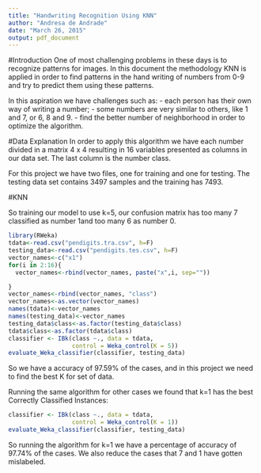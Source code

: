 ```yaml
---
title: "Handwriting Recognition Using KNN"
author: "Andresa de Andrade"
date: "March 26, 2015"
output: pdf_document
---
```

\newpage

#Introduction
One of most challenging problems in these days is to recognize patterns for images.
In this document the methodology KNN is applied in order to find patterns in the hand writing of numbers from 0-9 and try to predict them using these patterns.

In this aspiration we have challenges such as: 
- each person has their own way of writing a number;
- some numbers are very similar to others, like 1 and 7, or 6, 8 and 9.
- find the better number of neighborhood in order to optimize the algorithm.

#Data Explanation
In order to apply this algorithm we have each number divided in a matrix 4 x 4 resulting in 16 variables presented as columns in our data set. The last column is the number class.

For this project we have two files, one for training and one for testing. The testing data set contains 3497 samples and the training has 7493.

#KNN

So training our model to use k=5, our confusion matrix has too many 7 classified as number 1and too many 6 as number 0.

```r
library(RWeka)
tdata<-read.csv("pendigits.tra.csv", h=F)
testing_data<-read.csv("pendigits.tes.csv", h=F)
vector_names<-c("x1")
for(i in 2:16){
  vector_names<-rbind(vector_names, paste("x",i, sep=""))

}
vector_names<-rbind(vector_names, "class")
vector_names<-as.vector(vector_names)
names(tdata)<-vector_names
names(testing_data)<-vector_names
testing_data$class<-as.factor(testing_data$class)
tdata$class<-as.factor(tdata$class)
classifier <- IBk(class ~., data = tdata,
                  control = Weka_control(K = 5))
evaluate_Weka_classifier(classifier, testing_data)


```
So we have a accuracy of 97.59% of the cases, and in this project we need to find the best K for set of data.

Running the same algorithm for other cases we found that k=1 has the best Correctly Classified Instances:

```r

classifier <- IBk(class ~., data = tdata,
                  control = Weka_control(K = 1))
evaluate_Weka_classifier(classifier, testing_data)


```

So running the algorithm for k=1 we have a percentage of accuracy of 97.74% of the cases. We also reduce the cases that 7 and 1 have gotten mislabeled.